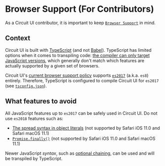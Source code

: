 
<Meta title="Contributing/Browser Support" />

# Browser Support (For Contributors)

As a Circuit UI contributor, it is important to keep [`Browser Support`](Introduction/Browser-Support/page) in mind.

## Context

Circuit UI is built with [TypeScript](https://www.typescriptlang.org/) (and not [Babel](https://babeljs.io/)). TypeScript has limited options when it comes to transpiling code: [the compiler can only target JavaScript versions](https://www.typescriptlang.org/tsconfig#target), which generally don't match which features are actually supported by a given set of browsers.

Circuit UI's [current browser support policy](Introduction/Browser-Support/page) supports [`es2017`](https://developer.mozilla.org/en-US/docs/Web/JavaScript/Reference/Statements/async_function) (a.k.a. `es8`) entirely. Therefore, TypeScript is configured to compile Circuit UI for `es2017` (see [`tsconfig.json`](https://github.com/sumup-oss/circuit-ui/blob/main/packages/circuit-ui/tsconfig.json)).

## What features to avoid

All JavaScript features up to `es2017` can be safely used in Circuit UI. Do not use `es2018` features such as:

- [The spread syntax in object literals](https://caniuse.com/mdn-javascript_operators_spread_spread_in_object_literals) (not supported by Safari iOS 11.0 and Safari macOS 11.1)
- [`Promise.finally()`](https://caniuse.com/promise-finally) (not supported by Safari iOS 11.0 and Safari macOS 11.1)

Newer JavaScript _syntax_, such as [optional chaining](https://developer.mozilla.org/en-US/docs/Web/JavaScript/Reference/Operators/Optional_chaining), can be used and will be transpiled by TypeScript.
